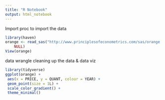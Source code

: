 ```yaml
---
title: "R Notebook"
output: html_notebook
---
```


Import proc
to import the data
```r
library(haven)
orange <- read_sas("http://www.principlesofeconometrics.com/sas/orange.sas7bdat", 
    NULL)
View(orange)
```


data wrangle
cleaning up the data
& data viz

```r
library(tidyverse)
ggplot(orange) +
 aes(x = PRICE, y = QUANT, colour = YEAR) +
 geom_point(size = 1L) +
 scale_color_gradient() +
 theme_minimal()
```

